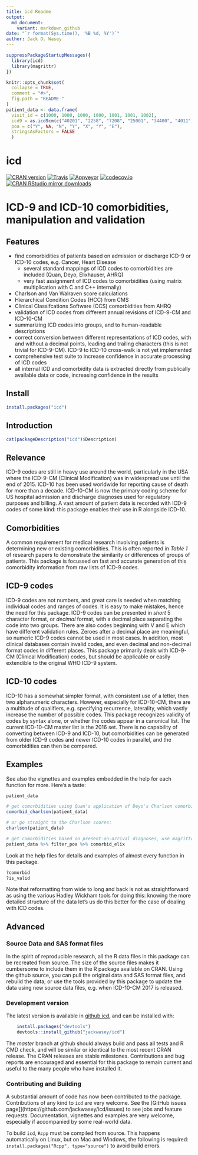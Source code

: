 ```yaml
---
title: icd Readme
output:
  md_document:
    variant: markdown_github
date: "`r format(Sys.time(), '%B %d, %Y')`"
author: Jack O. Wasey 
---
```

<!--
Copyright (C) 2014 - 2018  Jack O. Wasey

This file is part of icd.

icd is free software: you can redistribute it and/or modify
it under the terms of the GNU General Public License as published by
the Free Software Foundation, either version 3 of the License, or
(at your option) any later version.

icd is distributed in the hope that it will be useful,
but WITHOUT ANY WARRANTY; without even the implied warranty of
MERCHANTABILITY or FITNESS FOR A PARTICULAR PURPOSE. See the
GNU General Public License for more details.

You should have received a copy of the GNU General Public License
along with icd. If not, see <http:#www.gnu.org/licenses/>.
-->

<!-- README.md is generated from README.Rmd. Please edit that file and render with 
rmarkdown::render("README.Rmd")
-->
```r

suppressPackageStartupMessages({
  library(icd)
  library(magrittr)
})

knitr::opts_chunk$set(
  collapse = TRUE,
  comment = "#>",
  fig.path = "README-"
)
patient_data <- data.frame(
  visit_id = c(1000, 1000, 1000, 1000, 1001, 1001, 1002),
  icd9 = as.icd9cm(c("40201", "2258", "7208", "25001", "34400", "4011", "4011")),
  poa = c("Y", NA, "N", "Y", "X", "Y", "E"),
  stringsAsFactors = FALSE
  )
```
# icd
[![CRAN version](https://www.r-pkg.org/badges/version/icd "CRAN Version")](https://cran.r-project.org/package=icd)
[![Travis](https://travis-ci.org/jackwasey/icd.svg?branch=master "Travis Build Status")](https://travis-ci.org/jackwasey/icd)
[![Appveyor](https://ci.appveyor.com/api/projects/status/9ncfgxht3n5i8t60/branch/master?svg=true "Appveyor Build Status")](https://ci.appveyor.com/project/jackwasey/icd/branch/master)
[![codecov.io](https://codecov.io/github/jackwasey/icd/coverage.svg?branch=master)](https://codecov.io/github/jackwasey/icd?branch=master)
[![CRAN RStudio mirror downloads](https://cranlogs.r-pkg.org/badges/icd)](https://cran.r-project.org/package=icd)
<!-- [![Coverity](https://scan.coverity.com/projects/15671/badge.svg "Coverity Scan Build Status")](https://scan.coverity.com/projects/jackwasey-icd) -->

# ICD-9 and ICD-10 comorbidities, manipulation and validation

## Features

 * find comorbidities of patients based on admission or discharge ICD-9 or ICD-10 codes, e.g. Cancer, Heart Disease
     + several standard mappings of ICD codes to comorbidities are included (Quan, Deyo, Elixhauser, AHRQ)
     + very fast assignment of ICD codes to comorbidities (using matrix multiplication with C and C++ internally)
 * Charlson and Van Walraven score calculations
 * Hierarchical Condition Codes (HCC) from CMS
 * Clinical Classifcations Software (CCS) comorbidities from AHRQ
 * validation of ICD codes from different annual revisions of ICD-9-CM and ICD-10-CM
 * summarizing ICD codes into groups, and to human-readable descriptions
 * correct conversion between different representations of ICD codes, with and without a decimal points, leading and trailing characters (this is not trivial for ICD-9-CM). ICD-9 to ICD-10 cross-walk is not yet implemented
 * comprehensive test suite to increase confidence in accurate processing of ICD codes
 * all internal ICD and comorbidity data is extracted directly from publically available data or code, increasing confidence in the results

## Install

```r
install.packages("icd")
```

## Introduction

```r
cat(packageDescription("icd")$Description)
```

## Relevance

ICD-9 codes are still in heavy use around the world, particularly in the USA where the ICD-9-CM (Clinical Modification) was in widespread use until the end of 2015. ICD-10 has been used worldwide for reporting cause of death for more than a decade. ICD-10-CM is now the primary coding scheme for US hospital admission and discharge diagnoses used for regulatory purposes and billing. A vast amount of patient data is recorded with ICD-9 codes of some kind: this package enables their use in R alongside ICD-10.

## Comorbidities

A common requirement for medical research involving patients is determining new or existing comorbidities. This is often reported in *Table 1* of research papers to demonstrate the similarity or differences of groups of patients. This package is focussed on fast and accurate generation of this comorbidity information from raw lists of ICD-9 codes.

## ICD-9 codes

ICD-9 codes are not numbers, and great care is needed when matching individual codes and ranges of codes. It is easy to make mistakes, hence the need for this package. ICD-9 codes can be presented in *short* 5 character format, or *decimal* format, with a decimal place separating the code into two groups. There are also codes beginning with V and E which have different validation rules. Zeroes after a decimal place are meaningful, so numeric ICD-9 codes cannot be used in most cases. In addition, most clinical databases contain invalid codes, and even decimal and non-decimal format codes in different places. This package primarily deals with ICD-9-CM (Clinical Modification) codes, but should be applicable or easily extendible to the original WHO ICD-9 system.

## ICD-10 codes

ICD-10 has a somewhat simpler format, with consistent use of a letter, then two alphanumeric characters. However, especially for ICD-10-CM, there are a multitude of qualifiers, e.g. specifying recurrence, laterality, which vastly increase the number of possible codes. This package recognizes validity of codes by syntax alone, or whether the codes appear in a canonical list. The current ICD-10-CM master list is the 2016 set. There is no capability of converting between ICD-9 and ICD-10, but comorbidities can be generated from older ICD-9 codes and newer ICD-10 codes in parallel, and the comorbidities can then be compared.

## Examples

See also the vignettes and examples embedded in the help for each function for more. Here's a taste: 

```r
patient_data

# get comorbidities using Quan's application of Deyo's Charlson comorbidity groups
comorbid_charlson(patient_data)

# or go straight to the Charlson scores:
charlson(patient_data)

# get comorbidities based on present-on-arrival diagnoses, use magrittr to flow the data
patient_data %>% filter_poa %>% comorbid_elix
```

Look at the help files for details and examples of almost every function in this package.
```r
?comorbid
?is_valid
```

Note that reformatting from wide to long and back is not as straightforward as using the various Hadley Wickham tools for doing this: knowing the more detailed structure of the data let's us do this better for the case of dealing with ICD codes.

## Advanced

### Source Data and SAS format files

In the spirit of reproducible research, all the R data files in this package can be recreated from source. The size of the source files makes it cumbersome to include them in the R package available on CRAN. Using the github source, you can pull the original data and SAS format files, and rebuild the data; or use the tools provided by this package to update the data using new source data files, e.g. when ICD-10-CM 2017 is released.

### Development version

The latest version is available in [github icd](https://github.com/jackwasey/icd), and can be installed with:
```r
    install.packages("devtools")
    devtools::install_github("jackwasey/icd")
```

The _master_ branch at github should always build and pass all tests and R CMD check, and will be similar or identical to the most recent CRAN release. The CRAN releases are stable milestones. Contributions and bug reports are encouraged and essential for this package to remain current and useful to the many people who have installed it.


### Contributing and Building

A substantial amount of code has now been contributed to the package. Contributions of any kind to `icd` are very welcome. See the [GitHub issues page]](https://github.com/jackwasey/icd/issues) to see jobs and feature requests. Documentation, vignettes and examples are very welcome, especially if accompanied by some real-world data.

To build `icd`, `Rcpp` must be compiled from source. This happens automatically on Linux, but on Mac and Windows, the following is required:
`install.packages("Rcpp", type="source")`
to avoid build errors.
